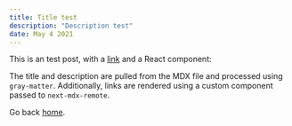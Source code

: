 ```yaml
---
title: Title test
description: "Description test"
date: May 4 2021
---
```


This is an test post, with a [link](https://nextjs.org) and a React component:

The title and description are pulled from the MDX file and processed using `gray-matter`. Additionally, links are rendered using a custom component passed to `next-mdx-remote`.

Go back [home](/).
